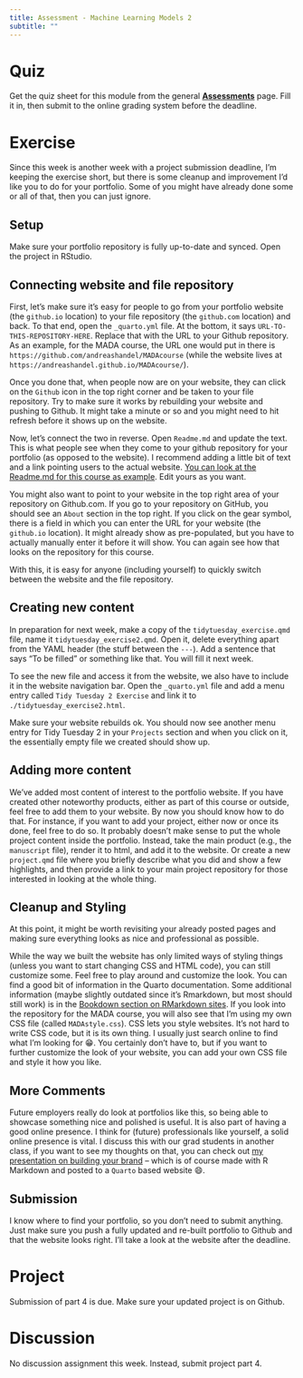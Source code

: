 ```yaml
---
title: Assessment - Machine Learning Models 2
subtitle: ""
---
```



# Quiz

Get the quiz sheet for this module from the general [**Assessments**](../../courseinfo/Course_Assessments.qmd) page. Fill it in, then submit to the online grading system before the deadline. 



# Exercise

Since this week is another week with a project submission deadline, I'm keeping the exercise short, but there is some cleanup and improvement I'd like you to do for your portfolio. Some of you might have already done some or all of that, then you can just ignore.


## Setup

Make sure your portfolio repository is fully up-to-date and synced. Open the project in RStudio.


## Connecting website and file repository

First, let's make sure it's easy for people to go from your portfolio website (the `github.io` location) to your file repository (the `github.com` location) and back. To that end, open the `_quarto.yml` file. At the bottom, it says `URL-TO-THIS-REPOSITORY-HERE`. Replace that with the URL to your Github repository. As an example, for the MADA course, the URL one would put in there is `https://github.com/andreashandel/MADAcourse` (while the website lives at `https://andreashandel.github.io/MADAcourse/`). 

Once you done that, when people now are on your website, they can click on the `Github` icon in the top right corner and be taken to your file repository. Try to make sure it works by rebuilding your website and pushing to Github. It might take a minute or so and you might need to hit refresh before it shows up on the website.

Now, let's connect the two in reverse. Open `Readme.md` and update the text. This is what people see when they come to your github repository for your portfolio (as opposed to the website). I recommend adding a little bit of text and a link pointing users to the actual website. [You can look at the Readme.md for this course as example](https://github.com/andreashandel/MADAcourse). Edit yours as you want. 

You might also want to point to your website in the top right area of your repository on Github.com. If you go to your repository on GitHub, you should see an `About` section in the top right. If you click on the gear symbol, there is a field in which you can enter the URL for your website (the `github.io` location). It might already show as pre-populated, but you have to actually manually enter it before it will show. You can again see how that looks on the repository for this course.

With this, it is easy for anyone (including yourself) to quickly switch between the website and the file repository.


## Creating new content

In preparation for next week, make a copy of the `tidytuesday_exercise.qmd` file, name it `tidytuesday_exercise2.qmd`. Open it, delete everything apart from the YAML header (the stuff between the `---`). Add a sentence that says "To be filled" or something like that. You will fill it next week.

To see the new file and access it from the website, we also have to include it in the website navigation bar. Open the `_quarto.yml` file and add a menu entry called `Tidy Tuesday 2 Exercise` and link it to `./tidytuesday_exercise2.html`.

Make sure your website rebuilds ok. You should now see another menu entry for Tidy Tuesday 2 in your `Projects` section and when you click on it, the essentially empty file we created should show up.



## Adding more content

We've added most content of interest to the portfolio website. If you have created other noteworthy products, either as part of this course or outside, feel free to add them to your website. By now you should know how to do that. For instance, if you want to add your project, either now or once its done, feel free to do so. It probably doesn't make sense to put the whole project content inside the portfolio. Instead, take the main product (e.g., the `manuscript` file), render it to html, and add it to the website. Or create a new `project.qmd` file where you briefly describe what you did and show a few highlights, and then provide a link to your main project repository for those interested in looking at the whole thing.



## Cleanup and Styling

At this point, it might be worth revisiting your already posted pages and making sure everything looks as nice and professional as possible. 

While the way we built the website has only limited ways of styling things (unless you want to start changing CSS and HTML code), you can still customize some. Feel free to play around and customize the look. You can find a good bit of information in the Quarto documentation. Some additional information (maybe slightly outdated since it's Rmarkdown, but most should still work) is in the [Bookdown section on RMarkdown sites](https://bookdown.org/yihui/rmarkdown/rmarkdown-site.html). If you look into the repository for the MADA course, you will also see that I'm using my own CSS file (called `MADAstyle.css`). CSS lets you style websites. It's not hard to write CSS code, but it is its own thing. I usually just search online to find what I'm looking for 😁. You certainly don't have to, but if you want to further customize the look of your website, you can add your own CSS file and style it how you like. 


## More Comments

Future employers really do look at portfolios like this, so being able to showcase something nice and polished is useful. It is also part of having a good online presence. I think for (future) professionals like yourself, a solid online presence is vital. I discuss this with our grad students in another class, if you want to see my thoughts on that, you can check out [my presentation on building your brand](https://www.andreashandel.com/presentations/2021-01-building-your-brand/) -- which is of course made with R Markdown and posted to a `Quarto` based website 😄.

<!-- And if you've really gotten into making websites with R Markdown, you can always move to [blogdown](https://bookdown.org/yihui/blogdown/). This is a much more flexible and powerful way of creating websites, but it's also more complex. Maybe the current best starting point for blogdown is this [online post/tutorial](https://www.apreshill.com/blog/2020-12-new-year-new-blogdown/). -->


## Submission

I know where to find your portfolio, so you don't need to submit anything. Just make sure you push a fully updated and re-built portfolio to Github and that the website looks right. I'll take a look at the website after the deadline.


# Project

Submission of part 4 is due. Make sure your updated project is on Github.


# Discussion

No discussion assignment this week. Instead, submit project part 4.



